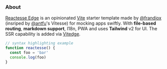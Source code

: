 <!-- You can import React components inside markdown -->


<div className="prose prose-sm m-auto text-left">

<div className="text-center">
  <AiOutlineFileText className="text-4xl -mb-6 m-auto" />
  <h3>About</h3>
</div>

[Reactesse Edge](https://github.com/frandiox/reactesse-edge-template) is an opinionated [Vite](https://github.com/vitejs/vite) starter template made by [@frandiox](https://github.com/frandiox) (insriped by [@antfu](https://github.com/antfu)'s Vitesse) for mocking apps swiftly. With **file-based routing**, **markdown support**, I18n, PWA and uses **Tailwind** v2 for UI. The SSR capability is added via [Vitedge](https://github.com/frandiox/vitedge).

```js
// syntax highlighting example
function reactesse() {
  const foo = 'bar'
  console.log(foo)
}
```

</div>
